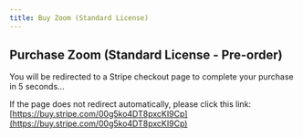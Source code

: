 ```yaml
---
title: Buy Zoom (Standard License)
---
```



<Head>
  <meta httpEquiv="refresh" content="5; url='https://buy.stripe.com/00g5ko4DT8pxcKI9Cp'" />
</Head>

## Purchase Zoom (Standard License - Pre-order)

You will be redirected to a Stripe checkout page to complete your purchase in 5 seconds…

If the page does not redirect automatically, please click this link: [https://buy.stripe.com/00g5ko4DT8pxcKI9Cp](https://buy.stripe.com/00g5ko4DT8pxcKI9Cp)
